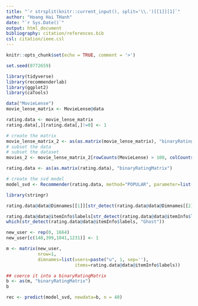 ```yaml
---
title: "`r strsplit(knitr::current_input(), split='\\.')[[1]][1]`"
author: "Hoang Hai THanh"
date: "`r Sys.Date()`"
output: html_document
bibliography: citation/references.bib
csl: citation/ieee.csl
---
```

\tableofcontents
```r
knitr::opts_chunk$set(echo = TRUE, comment = '>')
```
```r
set.seed(0772659)
```


```r
library(tidyverse)
library(recommenderlab)
library(ggplot2)
library(caTools)
```

```r
data("MovieLense")
movie_lense_matrix <- MovieLense@data
```


```r
rating.data <- movie_lense_matrix
rating.data[,][rating.data[,]!=0] <- 1
```

```r
# create the matrix
movie_lense_matrix_2 <- as(as.matrix(movie_lense_matrix), "binaryRatingMatrix")
# subset the data
# subset the dataset
movies_2 <- movie_lense_matrix_2[rowCounts(MovieLense) > 100, colCounts(MovieLense) > 100]
```


```r
rating.data <- as(as.matrix(rating.data), "binaryRatingMatrix")
```


```r
# create the svd model
model_svd <- Recommender(rating.data, method="POPULAR", parameter=list(k=64))
```

```r
library(stringr)

rating.data@data@Dimnames[[1]][str_detect(rating.data@data@Dimnames[[2]], "Batman")]
```
```r
rating.data@data@itemInfo$labels[str_detect(rating.data@data@itemInfo$labels, "Ghost")]
which(str_detect(rating.data@data@itemInfo$labels, "Ghost"))

```



```r
new_user <- rep(0, 1664)
new_user[c(148,399,1041,1231)] <- 1
```

```r
m <- matrix(new_user, 
            nrow=1, 
            dimnames=list(users=paste("u", 1, sep=''),
                          items=rating.data@data@itemInfo$labels))
```

```r
## coerce it into a binaryRatingMatrix
b <- as(m, "binaryRatingMatrix")
b
```

```r
rec <- predict(model_svd, newdata=b, n = 40)
```





